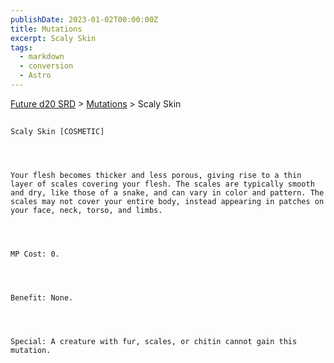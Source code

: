 ```yaml
---
publishDate: 2023-01-02T00:00:00Z
title: Mutations
excerpt: Scaly Skin
tags:
  - markdown
  - conversion
  - Astro
---
```







[Future d20 SRD](/#futureD20)
     > [Mutations](future-d20-srd-mutations-index)
     > Scaly Skin
    




## 
    Scaly Skin [COSMETIC]
   



    Your flesh becomes thicker and less porous, giving rise to a thin layer of scales covering your flesh. The scales are typically smooth and dry, like those of a snake, and can vary in color and pattern. The scales may not cover your entire body, instead appearing in patches on your face, neck, torso, and limbs.
   



    MP Cost: 0.
   



    Benefit: None.
   



    Special: A creature with fur, scales, or chitin cannot gain this mutation.
   





